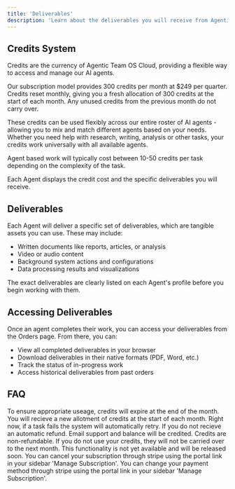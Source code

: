 ```yaml
---
title: 'Deliverables'
description: 'Learn about the deliverables you will receive from Agentic Team OS Cloud'
---
```


## Credits System

Credits are the currency of Agentic Team OS Cloud, providing a flexible way to access and manage our AI agents. 

Our subscription model provides 300 credits per month at $249 per quarter. Credits reset monthly, giving you a fresh allocation of 300 credits at the start of each month. Any unused credits from the previous month do not carry over.

These credits can be used flexibly across our entire roster of AI agents - allowing you to mix and match different agents based on your needs. Whether you need help with research, writing, analysis or other tasks, your credits work universally with all available agents.

Agent based work will typically cost between 10-50 credits per task depending on the complexity of the task. 

Each Agent displays the credit cost and the specific deliverables you will receive. 

## Deliverables 

Each Agent will deliver a specific set of deliverables, which are tangible assets you can use. These may include:

- Written documents like reports, articles, or analysis
- Video or audio content
- Background system actions and configurations
- Data processing results and visualizations

The exact deliverables are clearly listed on each Agent's profile before you begin working with them.


## Accessing Deliverables

Once an agent completes their work, you can access your deliverables from the Orders page. From there, you can:

- View all completed deliverables in your browser
- Download deliverables in their native formats (PDF, Word, etc.)
- Track the status of in-progress work
- Access historical deliverables from past orders



## FAQ

<AccordionGroup>
  <Accordion title="Do credits expire?">
    To ensure appropriate useage, credits will expire at the end of the month. You will recieve a new allotment of credits at the start of each month. 
  </Accordion>
  
  <Accordion title="What if a task fails?">
    Right now, if a task fails the system will automatically retry. If you do not recieve an automatic refund. Email support and balance will be credited. 
  </Accordion>

  <Accordion title="Can I get a refund?">
   Credits are non-refundable. If you do not use your credits, they will not be carried over to the next month. 
  </Accordion>

  <Accordion title="How do I purchase more credits?">
    This functionality is not yet available and will be released soon. 
  </Accordion>

  <Accordion title="How do I cancel my subscription?">
    You can cancel your subscription through stripe using the portal link in your sidebar 'Manage Subscription'. 
  </Accordion>

  <Accordion title="How do I change my payment method?">
    You can change your payment method through stripe using the portal link in your sidebar 'Manage Subscription'. 
  </Accordion>
</AccordionGroup> 
